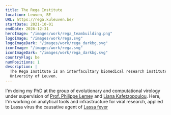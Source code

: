 ```yaml
---
title: The Rega Institute
location: Leuven, BE
URL: https://rega.kuleuven.be/
startDate: 2021-10-01
endDate: 2026-12-31
heroImage: "/images/work/rega_teambuilding.png"
logoImage: "/images/work/rega.svg"
logoImageDark: "/images/work/rega_darkbg.svg"
iconImage: "/images/work/rega.svg"
iconImageDark: "/images/work/rega_darkbg.svg"
countryFlag: be
numPositions: 1
description: |
  The Rega Institute is an interfacultary biomedical research institute of the
  University of Leuven.
---
```


I'm doing my PhD at the group of evolutionary and computational virology under supervision of [Prof. Philippe Lemey](https://scholar.google.com/citations?user=HwjuEaUAAAAJ&hl=en) and
[Liana Kafetzopoulou](https://scholar.google.com/citations?user=MJvnGhMAAAAJ&hl=en). Here, I'm working on analytical tools and infrastructure for viral research, applied to Lassa virus
the causative agent of [Lassa fever](https://www.who.int/news-room/fact-sheets/detail/lassa-fever)
